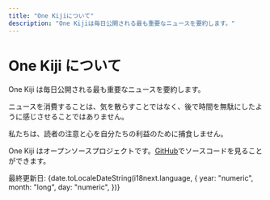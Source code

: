 ```yaml
---
title: "One Kijiについて"
description: "One Kijiは毎日公開される最も重要なニュースを要約します。"
---
```




# One Kiji について

One Kiji は毎日公開される最も重要なニュースを要約します。

ニュースを消費することは、気を散らすことではなく、後で時間を無駄にしたように感じさせることではありません。

私たちは、読者の注意と心を自分たちの利益のために捕食しません。

One Kiji はオープンソースプロジェクトです。[GitHub](https://github.com/onekiji/onekiji)でソースコードを見ることができます。

最終更新日: {date.toLocaleDateString(i18next.language, {
year: "numeric",
month: "long",
day: "numeric",
})}
